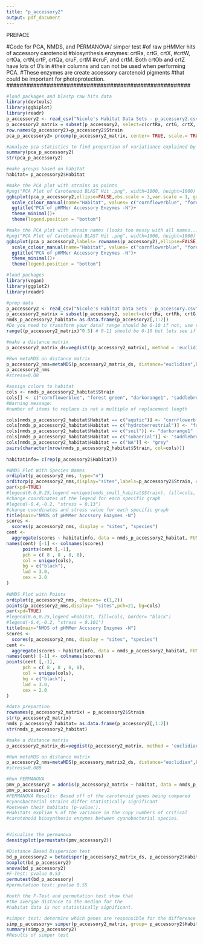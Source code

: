 ```yaml
---
title: "p_accessory2"
output: pdf_document
---
```


#################### PREFACE ##########################
#Code for PCA, NMDS, and PERMANOVA/ simper test 
#of raw pHMMer hits of accessory carotenoid 
#biosynthesis enzymes: crtRa, crtG, crtX, 
#crtW, crtOa, crtN,crtP, crtQa, cruF, crtM
#cruF, and crtM. Both crtOb and crtZ have lots of 0's in
#their columns and can not be used when performing PCA. 
#These enzymes are create accessory carotenoid pigments 
#that could be important for photoprotection. 
#######################################################

```r
#load packages and blastp raw hits data 
library(devtools)
library(ggbiplot)
library(readr)
p_accessory2 <- read_csv("Nicole's Habitat Data Sets - p_accessory2.csv")
p_accessory2_matrix = subset(p_accessory2, select=c(crtRa, crtG, crtX, crtW, crtOa, crtN,crtP, crtQa, cruF, crtM),row.names=1)
row.names(p_accessory2)=p_accessory2$Strain
pca_p_accessory2= prcomp(p_accessory2_matrix, center= TRUE, scale.= TRUE)

#analyze pca statistics to find proportion of variatiance explained by each gene 
summary(pca_p_accessory2)
str(pca_p_accessory2)

#make groups based on habitat
habitat= p_accessory2$Habitat

```

```r
#make the PCA plot with strains as points 
#png("PCA Plot of Carotenoid BLAST Hit .png", width=1000, height=1000)
ggbiplot(pca_p_accessory2,ellipse=FALSE,obs.scale = 3,var.scale = 1, groups=habitat) +
  scale_colour_manual(name="Habitat", values= c("cornflowerblue", "forest green", "darkorange1", "saddlebrown"))+
  ggtitle("PCA of pHMMer Accessory Enzymes -N")+
  theme_minimal()+
  theme(legend.position = "bottom")

#make the PCA plot with strain names (looks too messy with all names...)
#png("PCA Plot of Carotenoid BLAST Hit .png", width=1000, height=1000)
ggbiplot(pca_p_accessory2,labels= rownames(p_accessory2),ellipse=FALSE,obs.scale = 3,var.scale = 1, groups=habitat) +
  scale_colour_manual(name="Habitat", values= c("cornflowerblue", "forest green", "darkorange1", "saddlebrown"))+
  ggtitle("PCA of pHMMer Accessory Enzymes -N")+
  theme_minimal()+
  theme(legend.position = "bottom")

```

```R
#load packages 
library(vegan)
library(ggplot2)
library(readr)

#prep data
p_accessory2 <- read_csv("Nicole's Habitat Data Sets - p_accessory.csv")
p_accessory2_matrix = subset(p_accessory2, select=c(crtRa, crtRb, crtG, crtX, crtW, crtOa, crtN,crtP, crtQa, crtQb, cruF, crtM),row.names=1)
nmds_p_accessory2_habitat= as.data.frame(p_accessory2[,1:2])
#Do you need to transform your data? range should be 0-10 if not, use root function
range((p_accessory2_matrix)^0.5) # 0-11 should be 0-10 but lets see if the data looks fine 

#make a distance matrix
p_accessory2_matrix_ds=vegdist((p_accessory2_matrix), method = 'euclidian')

#Run metaMDS on distance matrix
p_accessory2_nms=metaMDS(p_accessory2_matrix_ds, distance="euclidian",k=2,trymax=500)
p_accessory2_nms
#stress=0.08

#assign colors to habitat
cols <- nmds_p_accessory2_habitat$Strain
cols[] <- c("cornflowerblue", "forest green", "darkorange1", "saddlebrown")
#Warning message:
#number of items to replace is not a multiple of replacement length

cols[nmds_p_accessory2_habitat$Habitat == c("aqutic")] <- "cornflowerblue"
cols[nmds_p_accessory2_habitat$Habitat == c("hydroterrestrial")] <- "forest green"
cols[nmds_p_accessory2_habitat$Habitat == c("soil")] <- "darkorange1"
cols[nmds_p_accessory2_habitat$Habitat == c("subaerial")] <- "saddlebrown"
cols[nmds_p_accessory2_habitat$Habitat == c("NA")] <- "grey"
pairs(character(nrow(nmds_p_accessory2_habitat$Strain, col=cols)))
              
habitatinfo= c(rep(p_accessory2$Habitat))
```

```r
#NMDS Plot With Species Names 
ordiplot(p_accessory2_nms, type="n")
orditorp(p_accessory2_nms,display="sites",labels=p_accessory2$Strain, col=cols ,air=0.00025)
par(xpd=TRUE)
#legend(0.6,0.25,legend =unique(nmds_small_habitat$Strain), fill=cols, border= "black")
#change coordinates of the legend for each specific graph
#legend(-0.4,-0.2, "stress = 0.13") 
#change coordinates and stress value for each specific graph
title(main="NMDS of pHMMer Accssory Enzymes -N")
scores <-
  scores(p_accessory2_nms, display = "sites", "species")
cent <-
  aggregate(scores ~ habitatinfo, data = nmds_p_accessory2_habitat, FUN = "mean")
names(cent) [-1] <- colnames(scores)
      points(cent [,-1],
      pch = c( 8 , 8 , 8, 8),
      col = unique(cols),
      bg = c("black"),
      lwd = 3.0,
      cex = 2.0
)
                
#NMDS Plot with Points
ordiplot(p_accessory2_nms, choices= c(1,2))
points(p_accessory2_nms,display= "sites",pch=21, bg=cols) 
par(xpd=TRUE)
#legend(0.6,0.25,legend =habitat, fill=cols, border= "black")
#legend(-0.4,-0.2, "stress = 0.101") 
title(main="NMDS of pHMMer Accssory Enzymes -N")
scores <-
  scores(p_accessory2_nms, display = "sites", "species")
cent <-
  aggregate(scores ~ habitatinfo, data = nmds_p_accessory2_habitat, FUN = "mean")
names(cent) [-1] <- colnames(scores)
points(cent [,-1],
      pch = c( 8 , 8 , 8, 8),
      col = unique(cols),
      bg = c("black"),
      lwd = 3.0,
      cex = 2.0
)
```
                
```R

#data prepartion 
rownames(p_accessory2_matrix) = p_accessory2$Strain
str(p_accessory2_matrix)
nmds_p_accessory2_habitat= as.data.frame(p_accessory2[,1:2])
str(nmds_p_accessory2_habitat)

#make a distance matrix
p_accessory2_matrix_ds=vegdist(p_accessory2_matrix, method = 'euclidian')

#Run metaMDS on distance matrix
p_accessory2_nms=metaMDS(p_accessory_matrix2_ds, distance="euclidian",k=2,trymax=500)
#stress=0.089

#Run PERMANOVA
pmv_p_accessory2 = adonis(p_accessory2_matrix ~ habitat, data = nmds_p_accessory2_habitat, permutations = 999, method = 'bray')
pmv_p_accessory2
#PERMANOVA Results: Based off of the carotenoid genes being compared
#cyanobacterial strains differ statistically significant 
#between their habitats (p-value:).
#Habitats explian % of the variance in the copy numbers of critical 
#carotenoid biosynthesis enzymes between cyanobacterial species. 


#Visualise the permanova
densityplot(permustats(pmv_accessory2))

#Distance Based Dispersion test 
bd_p_accessory2 = betadisper(p_accessory2_matrix_ds, p_accessory2$Habitat)
boxplot(bd_p_accessory2)
anova(bd_p_accessory2) 
#F-Test: pvalue 0.53
permutest(bd_p_accessory)
#permutation test: pvalue 0.55

#both the F-Test and permutation test show that 
#the avergae distance to the median for the 
#habitat data is not statistically significant. 

#simper test: determine which genes are responsible for the difference between 2 compared habiatat groups 
simp_p_accessory= simper(p_accessory2_matrix, group= p_accessory2$Habitat)
summary(simp_p_accessory2)
#Results of simper test
```